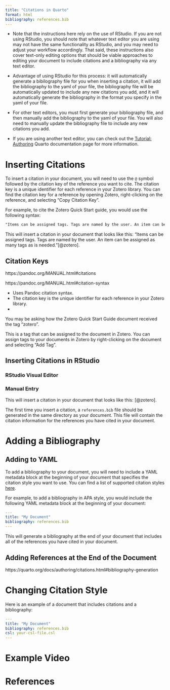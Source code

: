 ```yaml
---
title: "Citations in Quarto"
format: html
bibliography: references.bib
---
```


-   Note that the instructions here rely on the use of RStudio. If you are not using RStudio, you should note that whatever text editor you are using may not have the same functionality as RStudio, and you may need to adjust your workflow accordingly. That said, these instructions also cover text-only editing options that should be viable approaches to editing your document to include citations and a bibliography via any text editor.

-   Advantage of using RStudio for this process: it will automatically generate a bibilography file for you when inserting a citation, it will add the bibliography to the yaml of your file, the bibliography file will be automatically updated to include any new citations you add, and it will automatically generate the bibliography in the format you specify in the yaml of your file.

-   For other text editors, you must first generate your bibliography file, and then manually add the bibliography to the yaml of your file. You will also need to manually update the bibliography file to include any new citations you add.

-   If you are using another text editor, you can check out the [Tutorial: Authoring](https://quarto.org/docs/get-started/authoring/text-editor.html#citations) Quarto documentation page for more information.

# Inserting Citations

To insert a citation in your document, you will need to use the `@` symbol followed by the citation key of the reference you want to cite. The citation key is a unique identifier for each reference in your Zotero library. You can find the citation key for a reference by opening Zotero, right-clicking on the reference, and selecting "Copy Citation Key".

For example, to cite the Zotero Quick Start guide, you would use the following syntax:

``` markdown
"Items can be assigned tags. Tags are named by the user. An item can be assigned as many tags as is needed."[@zotero]
```

This will insert a citation in your document that looks like this: "Items can be assigned tags. Tags are named by the user. An item can be assigned as many tags as is needed."[@zotero].

## Citation Keys

https://pandoc.org/MANUAL.html#citations

https://pandoc.org/MANUAL.html#citation-syntax

-   Uses Pandoc citation syntax.
-   The citation key is the unique identifier for each reference in your Zotero library.
-   

You may be asking how the Zotero Quick Start Guide document received the tag "zotero".

This is a tag that can be assigned to the document in Zotero. You can assign tags to your documents in Zotero by right-clicking on the document and selecting "Add Tag".

## Inserting Citations in RStudio

### RStudio Visual Editor

### Manual Entry

This will insert a citation in your document that looks like this: \[\@zotero\].

The first time you insert a citation, a `references.bib` file should be generated in the same directory as your document. This file will contain the citation information for the references you have cited in your document.

# Adding a Bibliography

## Adding to YAML

To add a bibliography to your document, you will need to include a YAML metadata block at the beginning of your document that specifies the citation style you want to use. You can find a list of supported citation styles [here](https://citationstyles.org/).

For example, to add a bibliography in APA style, you would include the following YAML metadata block at the beginning of your document:

``` yaml
---
title: "My Document"
bibliography: references.bib
---
```

This will generate a bibliography at the end of your document that includes all of the references you have cited in your document.

## Adding References at the End of the Document

https://quarto.org/docs/authoring/citations.html#bibliography-generation

# Changing Citation Style

Here is an example of a document that includes citations and a bibliography:

``` yaml
---
title: "My Document"
bibliography: references.bib
csl: your-csl-file.csl
---
```

# Example Video

# References

::: {#refs}
:::
